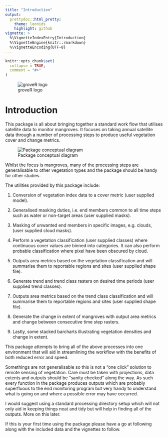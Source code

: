 ```yaml
---
title: "Introduction"
output: 
  prettydoc::html_pretty:
    theme: leonids
    highlight: github
vignette: >
  %\VignetteIndexEntry{Introduction}
  %\VignetteEngine{knitr::rmarkdown}
  %\VignetteEncoding{UTF-8}
---
```


```r
knitr::opts_chunk$set(
  collapse = TRUE,
  comment = "#>"
)
```


![groveR logo](plots/tree_logo_small.png)

# Introduction
This package is all about bringing together a standard work flow that utilises 
satellite data to monitor mangroves. It focuses on taking annual satellite data 
through a number of processing steps to produce useful vegetation cover and 
change metrics. 

![Package conceptual diagram](plots/wflow.png)

Whilst the focus is mangroves, many of the processing steps are generalisable 
to other vegetation types and the package should be handy for other studies.

The utilities provided by this package include:

1. Conversion of vegetation index data to a cover metric (user supplied model).

2. Generalised masking duties, i.e. end members common to all time steps such as 
water or non-target areas (user supplied masks).

3. Masking of unwanted end members in specific images, e.g. clouds, (user 
supplied cloud masks).

4. Perform a vegetation classification (user supplied classes) where continuous 
cover values are binned into categories. It can also perform probable classification 
where pixel have been obscured by cloud.

5. Outputs area metrics based on the vegetation classification and will summarise 
them to reportable regions and sites (user supplied shape file).

6. Generate trend and trend class rasters on desired time periods (user supplied 
trend classes).

7. Outputs area metrics based on the trend class classification and will summarise 
them to reportable regions and sites (user supplied shape file).

8. Generate the change in extent of mangroves with output area metrics and change 
between consecutive time step rasters.

9. Lastly, some stacked barcharts illustrating vegetation densities and change 
in extent.

This package attempts to bring all of the above processes into one environment that 
will aid in streamlining the workflow with the benefits of both reduced error and 
speed. 

Somethings are not generalisable so this is not a "one click" solution to remote 
sensing of vegetation. Care must be taken with projections, data extents and 
outputs should be "sanity checked" along the way. As such every function in the 
package produces outputs which are probably superfluous to the end monitoring 
program but very handy to understand what is going on and where a possible error 
may have occurred.

I would suggest using a standard processing directory setup which will not only 
aid in keeping things neat and tidy but will help in finding all of the 
outputs. More on this later.

If this is your first time using the package please have a go at following along 
with the included data and the vignettes to follow.
